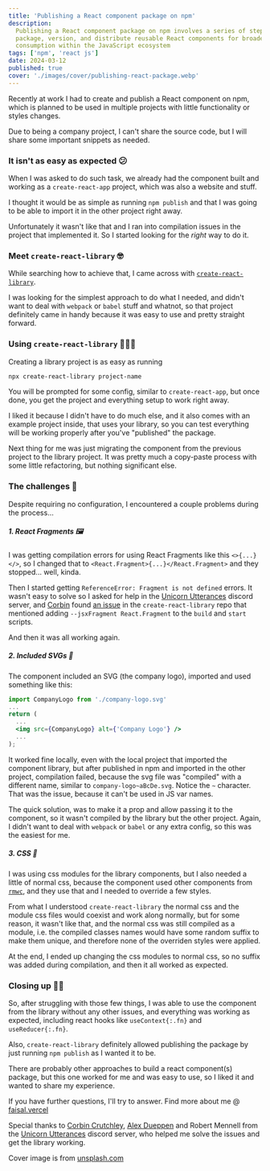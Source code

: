 ```yaml
---
title: 'Publishing a React component package on npm'
description:
  Publishing a React component package on npm involves a series of steps to
  package, version, and distribute reusable React components for broader
  consumption within the JavaScript ecosystem
tags: ['npm', 'react js']
date: 2024-03-12
published: true
cover: './images/cover/publishing-react-package.webp'
---
```


Recently at work I had to create and publish a React component on npm, which is
planned to be used in multiple projects with little functionality or styles
changes.

Due to being a company project, I can't share the source code, but I will share
some important snippets as needed.

### It isn't as easy as expected 😕

When I was asked to do such task, we already had the component built and working
as a `create-react-app` project, which was also a website and stuff.

I thought it would be as simple as running `npm publish` and that I was going to
be able to import it in the other project right away.

Unfortunately it wasn't like that and I ran into compilation issues in the
project that implemented it. So I started looking for the _right_ way to do it.

### Meet `create-react-library` 🤓

While searching how to achieve that, I came across with
[`create-react-library`](https://github.com/transitive-bullshit/create-react-library).

I was looking for the simplest approach to do what I needed, and didn't want to
deal with `webpack` or `babel` stuff and whatnot, so that project definitely
came in handy because it was easy to use and pretty straight forward.

### Using `create-react-library` 👨🏼‍💻

Creating a library project is as easy as running

```bash
npx create-react-library project-name
```

You will be prompted for some config, similar to `create-react-app`, but once
done, you get the project and everything setup to work right away.

I liked it because I didn't have to do much else, and it also comes with an
example project inside, that uses your library, so you can test everything will
be working properly after you've "published" the package.

Next thing for me was just migrating the component from the previous project to
the library project. It was pretty much a copy-paste process with some little
refactoring, but nothing significant else.

### The challenges 😬

Despite requiring no configuration, I encountered a couple problems during the
process...

##### 1. React Fragments 🖼

I was getting compilation errors for using React Fragments like this
`<>{...}</>`, so I changed that to `<React.Fragment>{...}</React.Fragment>` and
they stopped... well, kinda.

Then I started getting `ReferenceError: Fragment is not defined` errors. It
wasn't easy to solve so I asked for help in the
[Unicorn Utterances](https://discord.gg/FMcvc6T) discord server, and
[Corbin](http://crutchcorn.dev/) found
[an issue](https://github.com/transitive-bullshit/create-react-library/issues/243#issuecomment-653525598)
in the `create-react-library` repo that mentioned adding
`--jsxFragment React.Fragment` to the `build` and `start` scripts.

And then it was all working again.

##### 2. Included SVGs 📐

The component included an SVG (the company logo), imported and used something
like this:

```jsx
import CompanyLogo from './company-logo.svg'
...
return (
  ...
  <img src={CompanyLogo} alt={'Company Logo'} />
  ...
);
```

It worked fine locally, even with the local project that imported the component
library, but after published in npm and imported in the other project,
compilation failed, because the svg file was "compiled" with a different name,
similar to `company-logo~aBcDe.svg`. Notice the `~` character. That was the
issue, because it can't be used in JS var names.

The quick solution, was to make it a prop and allow passing it to the component,
so it wasn't compiled by the library but the other project. Again, I didn't want
to deal with `webpack` or `babel` or any extra config, so this was the easiest
for me.

##### 3. CSS 🎨

I was using css modules for the library components, but I also needed a little
of normal css, because the component used other components from
[`rmwc`](https://rmwc.io), and they use that and I needed to override a few
styles.

From what I understood `create-react-library` the normal css and the module css
files would coexist and work along normally, but for some reason, it wasn't like
that, and the normal css was still compiled as a module, i.e. the compiled
classes names would have some random suffix to make them unique, and therefore
none of the overriden styles were applied.

At the end, I ended up changing the css modules to normal css, so no suffix was
added during compilation, and then it all worked as expected.

### Closing up 👋🏼

So, after struggling with those few things, I was able to use the component from
the library without any other issues, and everything was working as expected,
including react hooks like `useContext{:.fn}` and `useReducer{:.fn}`.

Also, `create-react-library` definitely allowed publishing the package by just
running `npm publish` as I wanted it to be.

There are probably other approaches to build a react component(s) package, but
this one worked for me and was easy to use, so I liked it and wanted to share my
experience.

If you have further questions, I'll try to answer. Find more about me @
[faisal.vercel](https://personal-website-phi-five.vercel.app/)

Special thanks to [Corbin Crutchley](http://crutchcorn.dev/),
[Alex Dueppen](https://ajd.sh/) and Robert Mennell from the
[Unicorn Utterances](https://discord.gg/FMcvc6T) discord server, who helped me
solve the issues and get the library working.

Cover image is from [unsplash.com](https://unsplash.com/photos/FkjaN-7gWC0)
